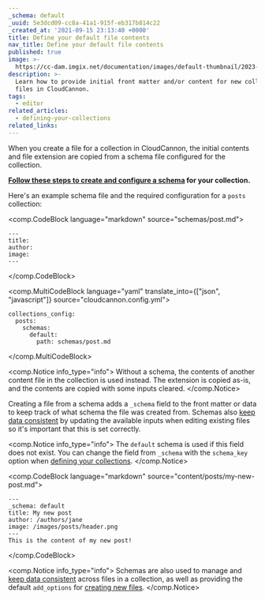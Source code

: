 ```yaml
---
_schema: default
_uuid: 5e3dcd09-cc8a-41a1-915f-eb317b814c22
_created_at: '2021-09-15 23:13:40 +0000'
title: Define your default file contents
nav_title: Define your default file contents
published: true
image: >-
  https://cc-dam.imgix.net/documentation/images/default-thumbnail/2023-Q4/CloudCannon-Documentation-Thumbnail.png
description: >-
  Learn how to provide initial front matter and/or content for new collection
  files in CloudCannon.
tags:
  - editor
related_articles:
  - defining-your-collections
related_links:
---
```

When you create a file for a collection in CloudCannon, the initial contents and file extension are copied from a schema file configured for the collection.

**[Follow these steps to create and configure a schema](/documentation/articles/create-a-schema/) for your collection.**

Here's an example schema file and the required configuration for a `posts` collection:

<comp.CodeBlock language="markdown" source="schemas/post.md">
```
---
title:
author:
image:
---
```
</comp.CodeBlock>


<comp.MultiCodeBlock language="yaml" translate_into={["json", "javascript"]} source="cloudcannon.config.yml">
```
collections_config:
  posts:
    schemas:
      default:
        path: schemas/post.md
```
</comp.MultiCodeBlock>

<comp.Notice info_type="info">
  Without a schema, the contents of another content file in the collection is used instead. The extension is copied as-is, and the contents are copied with some inputs cleared.
</comp.Notice>

Creating a file from a schema adds a `_schema` field to the front matter or data to keep track of what schema the file was created from. Schemas also [keep data consistent](/documentation/articles/keeping-content-consistent-across-files-in-a-collection/) by updating the available inputs when editing existing files so it's important that this is set correctly.

<comp.Notice info_type="info">
  The `default` schema is used if this field does not exist. You can change the field from `_schema` with the `schema_key` option when [defining your collections](/documentation/articles/define-your-collections/).
</comp.Notice>

<comp.CodeBlock language="markdown" source="content/posts/my-new-post.md">
```
---
_schema: default
title: My new post
author: /authors/jane
image: /images/posts/header.png
---
This is the content of my new post!
```
</comp.CodeBlock>

<comp.Notice info_type="info">
  Schemas are also used to manage and [keep data consistent](/documentation/articles/keeping-content-consistent-across-files-in-a-collection/) across files in a collection, as well as providing the default `add_options` for [creating new files](/documentation/articles/configure-the-add-button-in-collections/).
</comp.Notice>
